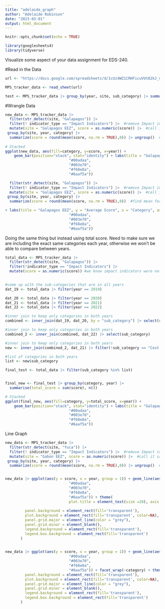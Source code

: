 ```yaml
---
title: "adelaide_graph"
author: "Adelaide Robinson"
date: "2023-03-01"
output: html_document
---
```


```r
knitr::opts_chunk$set(echo = TRUE)
```

```r
library(googlesheets4)
library(tidyverse)
```


Visualize some aspect of your data assignment for EDS-240.

#Read in the Data 
```r
url <- "https://docs.google.com/spreadsheets/d/1cUz4WZ1CRHFicuVUt82kJ_mL9Ur861Dn1c0BYu3NmRY/edit#gid=0"

MPS_tracker_data <- read_sheet(url)

test <- MPS_tracker_data |> group_by(year, site, sub_category) |> summarize(n()) 
```

#Wrangle Data

```r
new_data <- MPS_tracker_data |>
  filter(str_detect(site, "Galapagos")) |> 
  filter(! indicator_type == "Impact Indicators") |>  #remove Impact indicators 
  mutate(site = "Galapagos EEZ", score = as.numeric(score)) |>  #call it same site to connect EEZ with later data
 group_by(site, year, category) |>
  summarize(score = round(mean(score, na.rm = TRUE),0)) |> ungroup()  #find mean for each category 
  
# Stacked
ggplot(new_data, aes(fill=category, y=score, x=year)) + 
    geom_bar(position="stack", stat="identity") + labs(title = "Galapagos EEZ", y = "Average Score", x = "Year") + theme(text = element_text(size=20)) +  scale_fill_manual(values=c("#eb6c04",
                             "#00adaa",
                             "#003e70",
                             "#f68e8a",
                             "#6aaf5a"))

```

```r
  filter(str_detect(site, "Galapagos")) |> 
  filter(! indicator_type == "Impact Indicators") |>  #remove Impact indicators 
  mutate(site = "Galapagos EEZ", score = as.numeric(score)) |>  #call it same site to connect EEZ with later data
 group_by(site, year, category) |>
  summarize(score = round(mean(score, na.rm = TRUE),0))  #find mean for each category 

+ labs(title = "Galapagos EEZ", y = "Average Score", x = "Category", axis.title=element_text(size=14,face="bold")) + scale_fill_manual(values=c("#eb6c04",
                             "#00adaa",
                             "#003e70",
                             "#f68e8a",
                             "#6aaf5a"))
```


Doing the same thing but instead using total score. Need to make sure we are including the exact same categories each year, otherwise we won't be able to compare between years. 

```r
total_data <- MPS_tracker_data |>
  filter(str_detect(site, "Galapagos")) |> 
  filter(!indicator_type == "Impact Indicators") |> 
  mutate(score = as.numeric(score)) #we know impact indicators were not included 
  

#come up with the sub-categories that are in all years
dat_19 <- total_data |> filter(year == 2019) 

dat_20 <- total_data |> filter(year == 2020)
dat_21 <- total_data |> filter(year == 2021)
dat_22 <- total_data |> filter(year == 2022)

#inner join to keep only categories in both years
combined <- inner_join(dat_19, dat_20, by = "sub_category") |> select(sub_category)

#inner join to keep only categories in both years
combined_2 <- inner_join(combined, dat_22) |> select(sub_category)

#inner join to keep only categories in both years
new <- inner_join(combined_2, dat_21) |> filter(!sub_category == "Cost-Efficiency")

#list of categories in both years
list <- new$sub_category

final_test <- total_data |> filter(sub_category %in% list)


final_new <- final_test |> group_by(category, year) |> 
  summarise(total_score = sum(score), n())

# Stacked
ggplot(final_new, aes(fill=category, y=total_score, x=year)) + 
    geom_bar(position="stack", stat="identity") + labs(title = "Galapagos EEZ", y = "Total Score") + scale_fill_manual(values=c("#eb6c04",
                             "#00adaa",
                             "#003e70",
                             "#f68e8a",
                             "#6aaf5a"))

```

Line Graph

```r
new_data <- MPS_tracker_data |>
  filter(str_detect(site, "Yuca")) |> 
  filter(! indicator_type == "Impact Indicators") |>  #remove Impact indicators 
  mutate(site = "Gabon EEZ", score = as.numeric(score)) |>  #call it same site to connect EEZ with later data
 group_by(site, year, category) |>
  summarize(score = round(mean(score, na.rm = TRUE),0)) |> ungroup()  #find mean for each category 


new_data |> ggplot(aes(y = score, x = year, group = 1)) + geom_line(aes(col = category, group = category), position=position_dodge(w=.2), size =1) + ylim(c(1,5)) + labs(title = "Score by Category at Yucatán, Mexico", y= "Average Score")  + scale_color_manual(values=c("#eb6c04",
                             "#00adaa",
                             "#003e70",
                             "#f68e8a",
                             "#6aaf5a")) + theme(
                             plot.title = element_text(size =20), axis.title = element_text(size = 15), legend.text = element_text(size = 15),legend.title = element_text(size = 15),
                             
         panel.background = element_rect(fill='transparent'),
         plot.background = element_rect(fill='transparent', color=NA),
         panel.grid.major = element_line(color = "grey"),
         panel.grid.minor = element_blank(),
         legend.background = element_rect(fill='transparent'),
         legend.box.background = element_rect(fill='transparent')
       )
                             

new_data |> ggplot(aes(y = score, x = year, group = 1)) + geom_line(aes(col= category), size = 2) + ylim(c(1,5)) + labs(title = "Score by Category at Yucatán, Mexico", y= "Average Score")  + scale_color_manual(values=c("#eb6c04",
                             "#00adaa",
                             "#003e70",
                             "#f68e8a",
                             "#6aaf5a")) + facet_wrap(~category) + theme(
         panel.background = element_rect(fill='transparent'),
         plot.background = element_rect(fill='transparent', color=NA),
         panel.grid.major = element_line(color = "grey"),
         panel.grid.minor = element_blank(),
         legend.background = element_rect(fill='transparent'),
         legend.box.background = element_rect(fill='transparent')
       )
```
